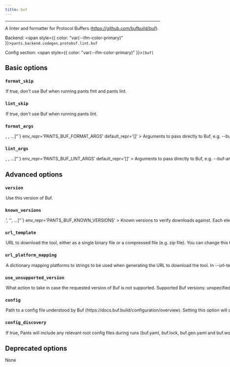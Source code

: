 ```yaml
---
title: buf
---
```



---

A linter and formatter for Protocol Buffers (https://github.com/bufbuild/buf).

Backend: <span style={{ color: "var(--ifm-color-primary)" }}>`pants.backend.codegen.protobuf.lint.buf`</span>

Config section: <span style={{ color: "var(--ifm-color-primary)" }}>`[buf]`</span>

## Basic options

<span className={styles.options}>

### `format_skip`

<Option
  cli_repr='--[no-]buf-format-skip'
  env_repr='PANTS_BUF_FORMAT_SKIP'
  default_repr='False'
>
  

If true, don't use Buf when running `pants fmt` and `pants lint`.

</Option>


### `lint_skip`

<Option
  cli_repr='--[no-]buf-lint-skip'
  env_repr='PANTS_BUF_LINT_SKIP'
  default_repr='False'
>
  

If true, don't use Buf when running `pants lint`.

</Option>


### `format_args`

<Option
  cli_repr={`--buf-format-args="[<shell_str>, <shell_str>, ...]"`}
  env_repr='PANTS_BUF_FORMAT_ARGS'
  default_repr='[]'
>
  

Arguments to pass directly to Buf, e.g. `--buf-args='--error-format json'`.

</Option>


### `lint_args`

<Option
  cli_repr={`--buf-lint-args="[<shell_str>, <shell_str>, ...]"`}
  env_repr='PANTS_BUF_LINT_ARGS'
  default_repr='[]'
>
  

Arguments to pass directly to Buf, e.g. `--buf-args='--error-format json'`.

</Option>


## Advanced options

### `version`

<Option
  cli_repr='--buf-version=<str>'
  env_repr='PANTS_BUF_VERSION'
  default_repr='v1.3.0'
>
  

Use this version of Buf.

</Option>


### `known_versions`

<Option
  cli_repr={`--buf-known-versions="['<str>', '<str>', ...]"`}
  env_repr='PANTS_BUF_KNOWN_VERSIONS'
>
  

Known versions to verify downloads against.

Each element is a pipe-separated string of `version|platform|sha256|length`, where\:

- `version` is the version string
- `platform` is one of `[linux_arm64,linux_x86_64,macos_arm64,macos_x86_64]`
- `sha256` is the 64-character hex representation of the expected sha256
digest of the download file, as emitted by `shasum -a 256`
- `length` is the expected length of the download file in bytes, as emitted by
`wc -c`

E.g., `3.1.2|macos_x86_64|6d0f18cd84b918c7b3edd0203e75569e0c7caecb1367bbbe409b44e28514f5be|42813`.

Values are space-stripped, so pipes can be indented for readability if necessary.

</Option>


### `url_template`

<Option
  cli_repr='--buf-url-template=<str>'
  env_repr='PANTS_BUF_URL_TEMPLATE'
  default_repr='https://github.com/bufbuild/buf/releases/download/{version}/buf-{platform}.tar.gz'
>
  

URL to download the tool, either as a single binary file or a compressed file (e.g. zip file). You can change this to point to your own hosted file, e.g. to work with proxies or for access via the filesystem through a `file\:$abspath` URL (e.g. `file\:/this/is/absolute`, possibly by [templating the buildroot in a config file](\<[Options](doc\:options#config-file-entries)>)).

Use `\{version}` to have the value from `--version` substituted, and `\{platform}` to have a value from `--url-platform-mapping` substituted in, depending on the current platform. For example, https\://github.com/.../protoc-\{version}-\{platform}.zip.

</Option>


### `url_platform_mapping`

<Option
  cli_repr={`--buf-url-platform-mapping="{'key1': val1, 'key2': val2, ...}"`}
  env_repr='PANTS_BUF_URL_PLATFORM_MAPPING'
>
  

A dictionary mapping platforms to strings to be used when generating the URL to download the tool.

In `--url-template`, anytime the `\{platform}` string is used, Pants will determine the current platform, and substitute `\{platform}` with the respective value from your dictionary.

For example, if you define `\{"macos_x86_64"\: "apple-darwin", "linux_x86_64"\: "unknown-linux"}`, and run Pants on Linux with an intel architecture, then `\{platform}` will be substituted in the `--url-template` option with `unknown-linux`.

</Option>


### `use_unsupported_version`

<Option
  cli_repr='--buf-use-unsupported-version=<UnsupportedVersionUsage>'
  env_repr='PANTS_BUF_USE_UNSUPPORTED_VERSION'
  one_of='error, warning'
  default_repr='error'
>
  

What action to take in case the requested version of Buf is not supported.

Supported Buf versions\: unspecified

</Option>


### `config`

<Option
  cli_repr='--buf-config=<file_option>'
  env_repr='PANTS_BUF_CONFIG'
  default_repr='None'
>
  

Path to a config file understood by Buf (https\://docs.buf.build/configuration/overview).

Setting this option will disable `[buf].config_discovery`. Use this option if the config is located in a non-standard location.

</Option>


### `config_discovery`

<Option
  cli_repr='--[no-]buf-config-discovery'
  env_repr='PANTS_BUF_CONFIG_DISCOVERY'
  default_repr='True'
>
  

If true, Pants will include any relevant root config files during runs (`buf.yaml`, `buf.lock`, `buf.gen.yaml` and `buf.work.yaml`).

Use `[buf].config` instead if your config is in a non-standard location.

</Option>


## Deprecated options

None

</span>
